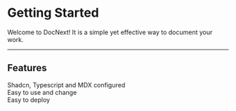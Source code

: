 # Getting Started
Welcome to DocNext! It is a simple yet effective way to document your work.

---

## Features
Shadcn, Typescript and MDX configured \
Easy to use and change \
Easy to deploy
